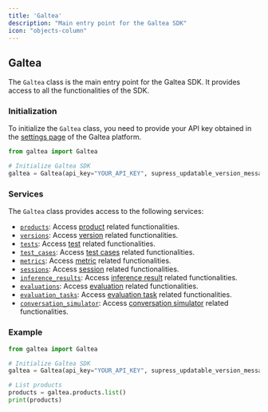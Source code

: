 ```yaml
---
title: 'Galtea'
description: "Main entry point for the Galtea SDK"
icon: "objects-column"
---
```


## Galtea

The `Galtea` class is the main entry point for the Galtea SDK. It provides access to all the functionalities of the SDK.

### Initialization

To initialize the `Galtea` class, you need to provide your API key obtained in the [settings page](https://platform.galtea.ai/settings) of the Galtea platform.

```python
from galtea import Galtea

# Initialize Galtea SDK
galtea = Galtea(api_key="YOUR_API_KEY", supress_updatable_version_message=False)
```

### Services

The `Galtea` class provides access to the following services:

- [`products`](/sdk/api/product/service): Access [product](/concepts/product) related functionalities.
- [`versions`](/sdk/api/version/service): Access [version](/concepts/product/version) related functionalities.
- [`tests`](/sdk/api/test/service): Access [test](/concepts/product/test) related functionalities.
- [`test_cases`](/sdk/api/test-case/service): Access [test cases](/concepts/product/test/case) related functionalities.
- [`metrics`](/sdk/api/metrics/service): Access [metric](/concepts/metric-type) related functionalities.
- [`sessions`](/sdk/api/session/service): Access [session](/concepts/product/version/session) related functionalities.
- [`inference_results`](/sdk/api/inference-result/service): Access [inference result](/concepts/product/version/session/inference-result) related functionalities.
- [`evaluations`](/sdk/api/evaluation/service): Access [evaluation](/concepts/product/version/session/evaluation) related functionalities.
- [`evaluation_tasks`](/sdk/api/evaluation-task/service): Access [evaluation task](/concepts/product/version/session/evaluation/task) related functionalities.
- [`conversation_simulator`](/sdk/api/conversation-simulator/service): Access [conversation simulator](/concepts/conversation-simulator) related functionalities.


### Example

```python
from galtea import Galtea

# Initialize Galtea SDK
galtea = Galtea(api_key="YOUR_API_KEY", supress_updatable_version_message=False)

# List products
products = galtea.products.list()
print(products)
```